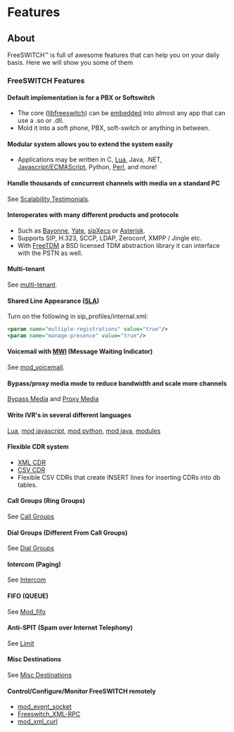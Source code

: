 
# Features 

 

## About

FreeSWITCH™ is full of awesome features that can help you on your daily basis. Here we will show you some of them

### FreeSWITCH Features

#### Default implementation is for a PBX or Softswitch

* The core ([libfreeswitch](https://wiki.freeswitch.org/wiki/Libfreeswitch "Libfreeswitch")) can be [embedded](https://wiki.freeswitch.org/wiki/Embedding%5FFreeSWITCH "Embedding FreeSWITCH") into almost any app that can use a .so or .dll.
* Mold it into a soft phone, PBX, soft-switch or anything in between.

#### Modular system allows you to extend the system easily

* Applications may be written in C, [Lua](../Modules/mod_lua_1048944.mdx), Java, .NET, [Javascript/ECMAScript](https://wiki.freeswitch.org/wiki/Javascript "Javascript"), Python, [Perl](https://wiki.freeswitch.org/wiki/Perl "Perl"), and more!

#### Handle thousands of concurrent channels with media on a standard PC

See [Scalability Testimonials](https://wiki.freeswitch.org/wiki/Scalability%5FTestimonials "Scalability Testimonials").

#### Interoperates with many different products and protocols

* Such as [Bayonne](http://www.gnutelephony.org/index.php/GNU%5FBayonne), [Yate](http://yate.null.ro/pmwiki/), [sipXecs](http://www.sipfoundry.org/) or [Asterisk](http://www.asterisk.org/).
* Supports SIP, H.323, SCCP, LDAP, Zeroconf, XMPP / Jingle etc.
* With [FreeTDM](https://wiki.freeswitch.org/wiki/FreeTDM "FreeTDM") a BSD licensed TDM abstraction library it can interface with the PSTN as well.

#### Multi-tenant

See [multi-tenant](https://wiki.freeswitch.org/wiki/Multi-tenant "Multi-tenant").

#### Shared Line Appearance ([SLA](https://wiki.freeswitch.org/wiki/SLA "SLA"))

Turn on the following in sip\_profiles/internal.xml:

```xml
<param name="multiple-registrations" value="true"/>
<param name="manage-presence" value="true"/>
```

#### Voicemail with [MWI](https://wiki.freeswitch.org/wiki/MWI "MWI") (Message Waiting Indicator)

See [mod\_voicemail](https://wiki.freeswitch.org/wiki/Mod%5Fvoicemail "Mod voicemail").

#### Bypass/proxy media mode to reduce bandwidth and scale more channels

[Bypass Media](https://wiki.freeswitch.org/wiki/Bypass%5FMedia "Bypass Media") and [Proxy Media](https://wiki.freeswitch.org/wiki/Proxy%5FMedia "Proxy Media")

#### Write IVR's in several different languages

[Lua](https://wiki.freeswitch.org/wiki/Lua "Lua"), [mod javascript](https://wiki.freeswitch.org/wiki/Javascript "Javascript"), [mod python](../Modules/mod_python_1048940.mdx#eol), [mod java](../Modules/mod_java_3966491.mdx#faq), [modules](../Modules/index.mdx#about)

#### Flexible CDR system

* [XML CDR](https://wiki.freeswitch.org/wiki/Mod%5Fxml%5Fcdr "Mod xml cdr")
* [CSV CDR](https://wiki.freeswitch.org/wiki/Mod%5Fcdr%5Fcsv "Mod cdr csv")
* Flexible CSV CDRs that create INSERT lines for inserting CDRs into db tables.

#### Call Groups (Ring Groups)

See [Call Groups](https://wiki.freeswitch.org/wiki/XML%5FUser%5FDirectory%5FGuide#Groups "XML User Directory Guide")

#### Dial Groups (Different From Call Groups)

See [Dial Groups](https://wiki.freeswitch.org/wiki/Callgroup%5Fintercept "Callgroup intercept")

#### Intercom (Paging)

See [Intercom](../Interoperability/Phones/Cisco/Intercom_1966939.mdx#goal)

#### FIFO (QUEUE)

See [Mod\_fifo](../Modules/mod_fifo_3966031.mdx#add)

#### Anti-SPIT (Spam over Internet Telephony)

See [Limit](https://wiki.freeswitch.org/wiki/Limit#Rate%5FLimiting%5Fcalls%5F.2F%5FAnti%5FSPIT "Limit")

#### Misc Destinations

See [Misc Destinations](https://wiki.freeswitch.org/wiki/Misc%5FDestinations "Misc Destinations")

#### [](https://wiki.freeswitch.org/wiki/Misc%5FDestinations "Misc Destinations")Control/Configure/Monitor FreeSWITCH remotely

* [mod\_event\_socket](../Modules/mod_event_socket_1048924.mdx#11-acl)
* [Freeswitch\_XML-RPC](https://wiki.freeswitch.org/wiki/Freeswitch%5FXML-RPC "Freeswitch XML-RPC")
* [mod\_xml\_curl](../Modules/mod_xml_curl_1049001.mdx)


